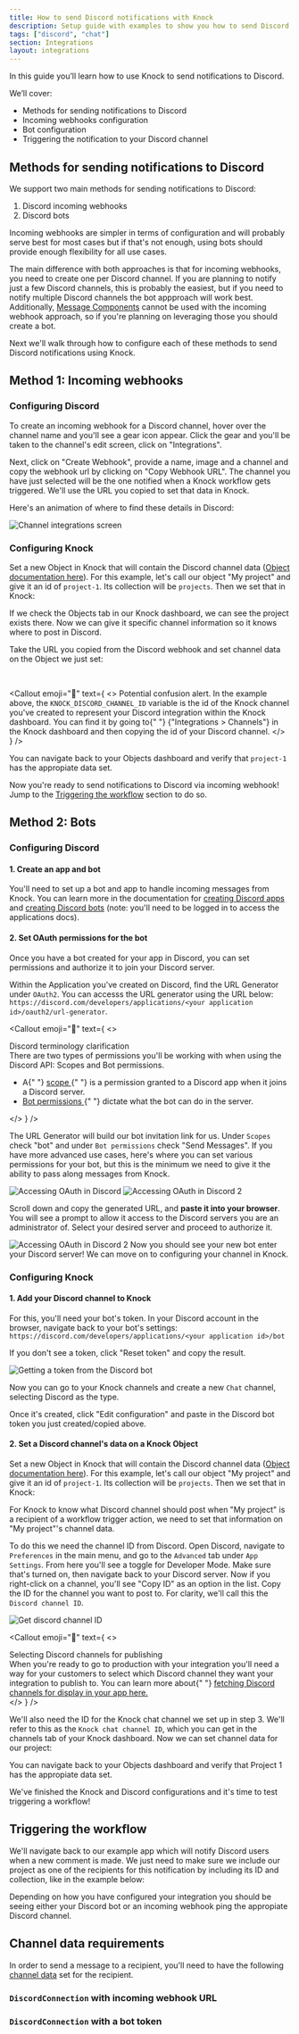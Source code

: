 ```yaml
---
title: How to send Discord notifications with Knock
description: Setup guide with examples to show you how to send Discord notifications with Knock.
tags: ["discord", "chat"]
section: Integrations
layout: integrations
---
```


In this guide you’ll learn how to use Knock to send notifications to Discord.

We’ll cover:

- Methods for sending notifications to Discord
- Incoming webhooks configuration
- Bot configuration
- Triggering the notification to your Discord channel

## Methods for sending notifications to Discord

We support two main methods for sending notifications to Discord:

1. Discord incoming webhooks
2. Discord bots

Incoming webhooks are simpler in terms of configuration and will probably serve best for most cases but
if that's not enough, using bots should provide enough flexibility for all use cases.

The main difference with both approaches is that for incoming webhooks, you need to create one per Discord channel. If you are planning to notify just a few Discord channels, this is probably the easiest, but if you need to notify multiple Discord channels the bot appproach will work best. Additionally, [Message Components](https://discord.com/developers/docs/interactions/message-components) cannot be used with the incoming webhook approach, so if you're planning on leveraging those you should create a bot.

Next we'll walk through how to configure each of these methods to send Discord notifications using Knock.

## Method 1: Incoming webhooks

### Configuring Discord

To create an incoming webhook for a Discord channel, hover over the channel name and you'll see a gear icon appear. Click the gear and you'll be taken to the channel's edit screen, click on "Integrations".

Next, click on "Create Webhook", provide a name, image and a channel and copy the webhook url by clicking on "Copy Webhook URL". The channel you have just selected will be the one notified when a Knock workflow gets triggered. We'll use the URL you copied to set that data in Knock.

Here's an animation of where to find these details in Discord:

![Channel integrations screen](/images/discord_walkthrough/create-discord-webhook.gif)

### Configuring Knock

Set a new Object in Knock that will contain the Discord channel data ([Object documentation here](/reference#set-object)). For this example, let's call our object "My project" and give it an id of `project-1`. Its collection will be `projects`. Then we set that in Knock:

<MultiLangCodeBlock snippet="objects.set" title="Set project object in Knock" />

If we check the Objects tab in our Knock dashboard, we can see the project exists there. Now we can give it specific channel information so it knows where to post in Discord.

Take the URL you copied from the Discord webhook and set channel data on the Object we just set:

<MultiLangCodeBlock
  snippet="objects.setChannelData.discord.webhook"
  title="Store Discord connection on object"
/>

<br />

<Callout
  emoji="🚨"
  text={
    <>
      <span className="font-bold">Potential confusion alert.</span> In the
      example above, the <code>KNOCK_DISCORD_CHANNEL_ID</code> variable is the id of the
      Knock channel you've created to represent your Discord integration within
      the Knock dashboard. You can find it by going to{" "}
      {"Integrations > Channels"} in the Knock dashboard and then copying the id
      of your Discord channel.
    </>
  }
/>

You can navigate back to your Objects dashboard and verify that `project-1` has the appropiate data set.

Now you're ready to send notifications to Discord via incoming webhook! Jump to the [Triggering the workflow](/integrations/chat/discord#triggering-the-workflow) section to do so.

## Method 2: Bots

### Configuring Discord

#### 1. Create an app and bot

You'll need to set up a bot and app to handle incoming messages from Knock. You can learn more in the documentation for [creating Discord apps](https://discord.com/developers/applications) and [creating Discord bots](https://discord.com/developers/docs/topics/oauth2#bots) (note: you'll need to be logged in to access the applications docs).

#### 2. Set OAuth permissions for the bot

Once you have a bot created for your app in Discord, you can set permissions and authorize it to join your Discord server.

Within the Application you've created on Discord, find the URL Generator under `OAuth2`. You can accesss the URL generator using the URL below:
`https://discord.com/developers/applications/<your application id>/oauth2/url-generator`.

<Callout
  emoji="🌠"
  text={
    <>
      <div className="font-bold"> Discord terminology clarification</div>
      <div>
        There are two types of permissions you'll be working with when using the
        Discord API: Scopes and Bot permissions.
      </div>
      <ul>
        <li>
          A{" "}
          <a href="https://discord.com/developers/docs/game-sdk/applications#data-models">
            scope
          </a>{" "}
          is a permission granted to a Discord app when it joins a Discord
          server.
        </li>
        <li>
          <a href="https://discord.com/developers/docs/topics/oauth2#bot-authorization-flow">
            Bot permissions
          </a>{" "}
          dictate what the bot can do in the server.
        </li>
      </ul>
    </>
  }
/>

The URL Generator will build our bot invitation link for us. Under `Scopes` check "bot" and under `Bot permissions` check "Send Messages". If you have more advanced use cases, here's where you can set various permissions for your bot, but this is the minimum we need to give it the ability to pass along messages from Knock.

![Accessing OAuth in Discord](/images/discord_walkthrough/discord-oauth1.png)
![Accessing OAuth in Discord 2](/images/discord_walkthrough/discord-oauth2.png)

Scroll down and copy the generated URL, and **paste it into your browser**. You will see a prompt to allow it access to the Discord servers you are an administrator of. Select your desired server and proceed to authorize it.

![Accessing OAuth in Discord 2](/images/discord_walkthrough/copy-url.png)
Now you should see your new bot enter your Discord server! We can move on to configuring your channel in Knock.

### Configuring Knock

#### 1. Add your Discord channel to Knock

For this, you'll need your bot's token. In your Discord account in the browser, navigate back to your bot's settings: `https://discord.com/developers/applications/<your application id>/bot`

If you don't see a token, click "Reset token" and copy the result.

![Getting a token from the Discord bot](/images/discord_walkthrough/reset-token.png)

Now you can go to your Knock channels and create a new `Chat` channel, selecting Discord as the type.

Once it's created, click "Edit configuration" and paste in the Discord bot token you just created/copied above.

#### 2. Set a Discord channel's data on a Knock Object

Set a new Object in Knock that will contain the Discord channel data ([Object documentation here](/reference#objects)). For this example, let's call our object "My project" and give it an id of `project-1`. Its collection will be `projects`. Then we set that in Knock:

<MultiLangCodeBlock snippet="objects.set" title="Set project object in Knock" />

For Knock to know what Discord channel should post when "My project" is a recipient of a workflow trigger action, we need to set that information on "My project"'s channel data.

To do this we need the channel ID from Discord. Open Discord, navigate to `Preferences` in the main menu, and go to the `Advanced` tab under `App Settings`. From here you'll see a toggle for Developer Mode. Make sure that's turned on, then navigate back to your Discord server. Now if you right-click on a channel, you'll see "Copy ID" as an option in the list. Copy the ID for the channel you want to post to. For clarity, we'll call this the `Discord channel ID`.

![Get discord channel ID](/images/discord_walkthrough/discord-channel-id.gif)

<Callout
  emoji="🌠"
  text={
    <>
      <div className="font-bold">Selecting Discord channels for publishing</div>
      <div>
        When you're ready to go to production with your integration you'll need
        a way for your customers to select which Discord channel they want your
        integration to publish to. You can learn more about{" "}
        <a
          href="https://discord.com/developers/docs/resources/guild#get-guild-channels"
          target="_blank"
        >
          fetching Discord channels for display in your app here.
        </a>
      </div>
    </>
  }
/>

We'll also need the ID for the Knock chat channel we set up in step 3. We'll refer to this as the `Knock chat channel ID`, which you can get in the channels tab of your Knock dashboard. Now we can set channel data for our project:

<MultiLangCodeBlock
  snippet="objects.setChannelData.discord.bot"
  title="Set channel data"
/>

You can navigate back to your Objects dashboard and verify that Project 1 has the appropiate data set.

We've finished the Knock and Discord configurations and it's time to test triggering a workflow!

## Triggering the workflow

We'll navigate back to our example app which will notify Discord users when a new comment is made.
We just need to make sure we include our project as one of the recipients for this notification by including its ID and collection, like in the example below:

<MultiLangCodeBlock
  snippet="workflows.trigger-with-object-as-recipient"
  title="Trigger your workflow"
/>

Depending on how you have configured your integration you should be seeing either your Discord bot or an incoming webhook ping the appropiate Discord channel.

## Channel data requirements

In order to send a message to a recipient, you'll need to have the following [channel data](/send-notifications/setting-channel-data) set for the recipient.

<Attributes>
  <Attribute
    name="connections"
    type="DiscordConnection[]*"
    description="One or more connections to Discord"
  />
</Attributes>

### `DiscordConnection` with incoming webhook URL

<Attributes>
  <Attribute
    name="incoming_webhook.url"
    type="string*"
    description="The incoming webhook URL"
  />
</Attributes>

### `DiscordConnection` with a bot token

<Attributes>
  <Attribute
    name="channel_id"
    type="string*"
    description="A Discord channel ID"
  />
</Attributes>
